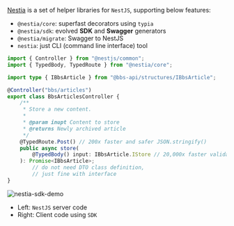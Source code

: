 [Nestia](https://nestia.io) is a set of helper libraries for `NestJS`, supporting below features:

  - `@nestia/core`: superfast decorators using `typia`
  - `@nestia/sdk`: evolved **SDK** and **Swagger** generators
  - `@nestia/migrate`: Swagger to NestJS
  - `nestia`: just CLI (command line interface) tool

```typescript showLineNumbers {14, 16}
import { Controller } from "@nestjs/common";
import { TypedBody, TypedRoute } from "@nestia/core";

import type { IBbsArticle } from "@bbs-api/structures/IBbsArticle";

@Controller("bbs/articles")
export class BbsArticlesController {
    /** 
     * Store a new content.
     * 
     * @param inupt Content to store
     * @returns Newly archived article
     */
    @TypedRoute.Post() // 200x faster and safer JSON.stringify()
    public async store(
        @TypedBody() input: IBbsArticle.IStore // 20,000x faster validator
    ): Promise<IBbsArticle>; 
        // do not need DTO class definition, 
        // just fine with interface
}
```

![nestia-sdk-demo](https://user-images.githubusercontent.com/13158709/215004990-368c589d-7101-404e-b81b-fbc936382f05.gif)

  - Left: `NestJS` server code
  - Right: Client code using `SDK`
